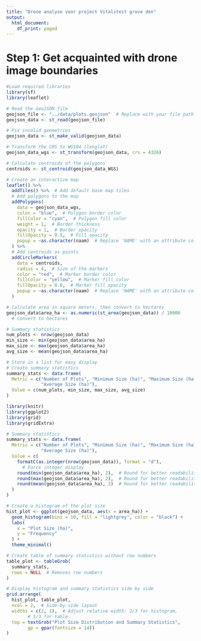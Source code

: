 ```yaml
---
title: "Drone analyse voor project Vitaliteit grove den"
output:
  html_document:
    df_print: paged
---
```


# Step 1: Get acquainted with drone image boundaries

```r
#Load required libraries
library(sf)
library(leaflet)

# Read the GeoJSON file
geojson_file <- "../data/plots.geojson"  # Replace with your file path
geojson_data <- st_read(geojson_file)

# Fix invalid geometries
geojson_data <- st_make_valid(geojson_data)

# Transform the CRS to WGS84 (longlat)
geojson_data_wgs <- st_transform(geojson_data, crs = 4326)

# Calculate centroids of the polygons
centroids <- st_centroid(geojson_data_WGS)

# Create an interactive map
leaflet() %>%
  addTiles() %>%  # Add default base map tiles
  # Add polygons to the map
  addPolygons(
    data = geojson_data_wgs,
    color = "blue",  # Polygon border color
    fillColor = "cyan",  # Polygon fill color
    weight = 1,  # Border thickness
    opacity = 1,  # Border opacity
    fillOpacity = 0.5,  # Fill opacity
    popup = ~as.character(naam)  # Replace 'NAME' with an attribute column
  ) %>%
  # Add centroids as points
  addCircleMarkers(
    data = centroids,
    radius = 4,  # Size of the markers
    color = "red",  # Marker border color
    fillColor = "yellow",  # Marker fill color
    fillOpacity = 0.8,  # Marker fill opacity
    popup = ~as.character(naam)  # Replace 'NAME' with an attribute column
  )
```

```r
# Calculate area in square meters, then convert to hectares
geojson_data$area_ha <- as.numeric(st_area(geojson_data)) / 10000
  # Convert to hectares

# Summary statistics
num_plots <- nrow(geojson_data)
min_size <- min(geojson_data$area_ha)
max_size <- max(geojson_data$area_ha)
avg_size <- mean(geojson_data$area_ha)

# Store in a list for easy display
# Create summary statistics
summary_stats <- data.frame(
  Metric = c("Number of Plots", "Minimum Size (ha)", "Maximum Size (ha)",
             "Average Size (ha)"),
  Value = c(num_plots, min_size, max_size, avg_size)
)

```
```r
library(knitr)
library(ggplot2)
library(grid)
library(gridExtra)

# Summary statistics
summary_stats <- data.frame(
  Metric = c("Number of Plots", "Minimum Size (ha)", "Maximum Size (ha)",
             "Average Size (ha)"),
  Value = c(
    formatC(as.integer(nrow(geojson_data)), format = "d"),
      # Force integer display
    round(min(geojson_data$area_ha), 2),  # Round for better readability
    round(max(geojson_data$area_ha), 2),  # Round for better readability
    round(mean(geojson_data$area_ha), 2)  # Round for better readability
  )
)

# Create a histogram of the plot size
hist_plot <- ggplot(geojson_data, aes(x = area_ha)) +
  geom_histogram(bins = 10, fill = "lightgrey", color = "black") +
  labs(
    x = "Plot Size (ha)",
    y = "Frequency"
  ) +
  theme_minimal()

# Create table of summary statistics without row numbers
table_plot <- tableGrob(
  summary_stats,
  rows = NULL  # Removes row numbers
)

# Display histogram and summary statistics side by side
grid.arrange(
  hist_plot, table_plot,
  ncol = 2,  # Side-by-side layout
  widths = c(2, 1),  # Adjust relative width: 2/3 for histogram,
        # 1/3 for table
  top = textGrob("Plot Size Distribution and Summary Statistics",
        gp = gpar(fontsize = 14))
)
```


